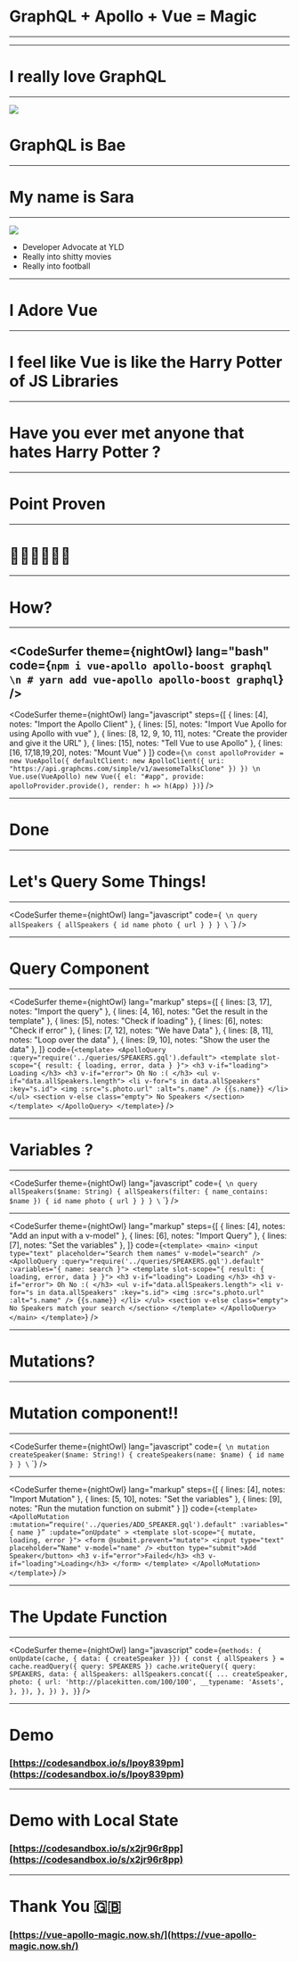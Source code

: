 

<Head>
  <title>GraphQL + Apollo + Vue = Magic</title>
</Head>


# GraphQL + Apollo + Vue = Magic

---


<BGImage src="https://picsum.photos/800/600/?image=1062" />


---


# I really love GraphQL


---


<img src="https://picsum.photos/800/600/?image=1062"/>

# GraphQL is Bae

---


# My name is Sara

---


<img src="https://picsum.photos/800/600/?image=1062"/>


* Developer Advocate at YLD
* Really into shitty movies
* Really into football

---



# I Adore Vue

---


# I feel like Vue is like the Harry Potter of JS Libraries

---


# Have you ever met anyone that hates Harry Potter ?



---


# Point Proven

---


# 🦄🎉🏳️‍🌈🎉🦄

---




# How?

---


<CodeSurfer
  theme={nightOwl}
  lang="bash"
  code={`
    npm i vue-apollo apollo-boost graphql
    \n
    # yarn add vue-apollo apollo-boost graphql
  `}
/>
---

<CodeSurfer
  theme={nightOwl}
  lang="javascript"
  steps={[
    { lines: [4], notes: "Import the Apollo Client" },
    { lines: [5], notes: "Import Vue Apollo for using Apollo with vue" },
    { lines: [8, 12, 9, 10, 11], notes: "Create the provider and give it the URL" },
    { lines: [15], notes: "Tell Vue to use Apollo" },
    { lines: [16, 17,18,19,20], notes: "Mount Vue" }
  ]}
  code={`
    \n
    const apolloProvider = new VueApollo({
      defaultClient: new ApolloClient({
        uri: "https://api.graphcms.com/simple/v1/awesomeTalksClone"
      })
    })
    \n
    Vue.use(VueApollo)
    new Vue({
      el: "#app",
      provide: apolloProvider.provide(),
      render: h => h(App)
    })
  `}
/>

---



# Done

---


# Let's Query Some Things!

---

<CodeSurfer
  theme={nightOwl}
  lang="javascript"
  code={`
\n
  query allSpeakers {
    allSpeakers {
      id
      name
      photo {
        url
      }
    }
  }
\`
  `}
/>

---


# Query Component

---


<CodeSurfer
theme={nightOwl}
lang="markup"
steps={[
  { lines: [3, 17], notes: "Import the query" },
  { lines: [4, 16], notes: "Get the result in the template" },
  { lines: [5], notes: "Check if loading" },
  { lines: [6], notes: "Check if error" },
  { lines: [7, 12], notes: "We have Data" },
  { lines: [8, 11], notes: "Loop over the data" },
  { lines: [9, 10], notes: "Show the user the data" },
]}
code={`
  <template>
    <ApolloQuery :query="require('../queries/SPEAKERS.gql').default">
      <template slot-scope="{ result: { loading, error, data } }">
        <h3 v-if="loading"> Loading </h3>
        <h3 v-if="error"> Oh No :( </h3>
        <ul v-if="data.allSpeakers.length">
          <li v-for="s in data.allSpeakers" :key="s.id">
            <img :src="s.photo.url" :alt="s.name" />
            {{s.name}}
          </li>
        </ul>
        <section v-else class="empty">
          No Speakers
        </section>
      </template>
    </ApolloQuery>
  </template>
  `}
/>

---

# Variables ?

---


<CodeSurfer
  theme={nightOwl}
  lang="javascript"
  code={`
\n
  query allSpeakers($name: String) {
    allSpeakers(filter: { name_contains: $name }) {
      id
      name
      photo {
        url
      }
    }
  }
\`
  `}
/>

---

<CodeSurfer
theme={nightOwl}
lang="markup"
steps={[
  { lines: [4], notes: "Add an input with a v-model" },
  { lines: [6], notes: "Import Query" },
  { lines: [7], notes: "Set the variables" },
]}
code={`
  <template>
    <main>
      <input type="text" placeholder="Search them names" v-model="search" />
      <ApolloQuery
        :query="require('../queries/SPEAKERS.gql').default"
        :variables="{ name: search }">
        <template slot-scope="{ result: { loading, error, data } }">
          <h3 v-if="loading"> Loading </h3>
          <h3 v-if="error"> Oh No :( </h3>
          <ul v-if="data.allSpeakers.length">
            <li v-for="s in data.allSpeakers" :key="s.id">
              <img :src="s.photo.url" :alt="s.name" />
              {{s.name}}
            </li>
          </ul>
          <section v-else class="empty">
            No Speakers match your search
          </section>
        </template>
      </ApolloQuery>
    </main>
  </template>
  `}
/>

---



# Mutations?

---

# Mutation component!!

---


<CodeSurfer
  theme={nightOwl}
  lang="javascript"
  code={`
\n
  mutation createSpeaker($name: String!) {
    createSpeakers(name: $name) {
      id
      name
    }
  }
\`
  `}
/>

---

<CodeSurfer
  theme={nightOwl}
  lang="markup"
  steps={[
    { lines: [4], notes: "Import Mutation" },
    { lines: [5, 10], notes: "Set the variables" },
    { lines: [9], notes: "Run the mutation function on submit" }
  ]}
  code={`
  <template>
    <ApolloMutation
       :mutation=“require('../queries/ADD_SPEAKER.gql').default"
       :variables="{ name }”
       :update=“onUpdate"
      >
      <template slot-scope="{ mutate, loading, error }">
        <form @submit.prevent="mutate">
          <input type="text" placeholder=“Name" v-model="name" />
          <button type="submit">Add Speaker</button>
          <h3 v-if="error">Failed</h3>
          <h3 v-if="loading">Loading</h3>
        </form>
      </template>
    </ApolloMutation>
  </template>
  `}
/>

---


# The Update Function

---

<CodeSurfer
  theme={nightOwl}
  lang="javascript"
  code={`
  methods: {
    onUpdate(cache, { data: { createSpeaker }}) {
      const { allSpeakers } = cache.readQuery({ query: SPEAKERS })
      cache.writeQuery({
        query: SPEAKERS,
        data: {
          allSpeakers: allSpeakers.concat({
            ... createSpeaker,
            photo: {
              url: 'http://placekitten.com/100/100',
              __typename: 'Assets',
            },
          }),
        },
      })
    },
  }
  `}
/>

---

# Demo

### [https://codesandbox.io/s/lpoy839pm](https://codesandbox.io/s/lpoy839pm)

---


# Demo with Local State

### [https://codesandbox.io/s/x2jr96r8pp](https://codesandbox.io/s/x2jr96r8pp)

---


<BGImage src="https://picsum.photos/800/600/?image=1062"/>

# Thank You 🇬🇧󠁢󠁥󠁮󠁧󠁿
### [https://vue-apollo-magic.now.sh/](https://vue-apollo-magic.now.sh/)